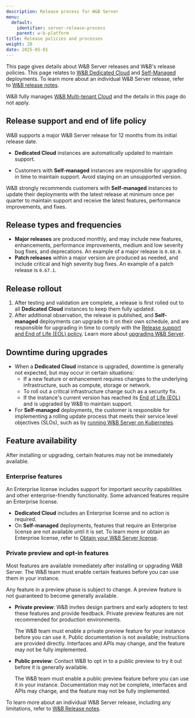 ```yaml
---
description: Release process for W&B Server
menu:
  default:
    identifier: server-release-process
    parent: w-b-platform
title: Release policies and processes
weight: 20
date: 2025-05-01
---
```

This page gives details about W&B Server releases and W&B's release policies. This page relates to [W&B Dedicated Cloud](/guides/hosting/hosting-options/dedicated_cloud/) and [Self-Managed](/guides/hosting/hosting-options/self-managed/) deployments. To learn more about an individual W&B Server release, refer to [W&B release notes](/ref/release-notes/).

W&B fully manages [W&B Multi-tenant Cloud](/guides/hosting/hosting-options/saas_cloud) and the details in this page do not apply.

## Release support and end of life policy
W&B supports a major W&B Server release for 12 months from its initial release date.
- **Dedicated Cloud** instances are automatically updated to maintain support.
- Customers with **Self-managed** instances are responsible for upgrading in time to maintain support. Avoid staying on an unsupported version.

  <Note>
W&B strongly recommends customers with **Self-managed** instances to update their deployments with the latest release at minimum once per quarter to maintain support and receive the latest features, performance improvements, and fixes.
</Note>

## Release types and frequencies
- **Major releases** are produced monthly, and may include new features, enhancements, performance improvements, medium and low severity bug fixes, and deprecations. An example of a major release is `0.68.0`.
- **Patch releases** within a major version are produced as needed, and include critical and high severity bug fixes. An example of a patch release is `0.67.1`.

## Release rollout
1. After testing and validation are complete, a release is first rolled out to all **Dedicated Cloud** instances to keep them fully updated.
1. After additional observation, the release is published, and **Self-managed** deployments can upgrade to it on their own schedule, and are responsible for upgrading in time to comply with the [Release support and End of Life (EOL) policy](#release-support-and-end-of-life-policy). Learn more about [upgrading W&B Server](/guides/hosting/hosting-options/self-managed/server-upgrade-process).

## Downtime during upgrades
- When a **Dedicated Cloud** instance is upgraded, downtime is generally not expected, but may occur in certain situations:
  - If a new feature or enhancement requires changes to the underlying infrastructure, such as compute, storage or network.
  - To roll out a critical infrastructure change such as a security fix.
  - If the instance's current version has reached its [End of Life (EOL)](/guides/hosting/hosting-options/self-managed/server-upgrade-process) and is upgraded by W&B to maintain support.
- For **Self-managed** deployments, the customer is responsible for implementing a rolling update process that meets their service level objectives (SLOs), such as by [running W&B Server on Kubernetes](/guides/hosting/hosting-options/self-managed/kubernetes-operator/).

## Feature availability
After installing or upgrading, certain features may not be immediately available.

### Enterprise features
An Enterprise license includes support for important security capabilities and other enterprise-friendly functionality. Some advanced features require an Enterprise license.

- **Dedicated Cloud** includes an Enterprise license and no action is required.
- On **Self-managed** deployments, features that require an Enterprise license are not available until it is set. To learn more or obtain an Enterprise license, refer to [Obtain your W&B Server license](/guides/hosting/hosting-options/self-managed.md#obtain-your-wb-server-license).

### Private preview and opt-in features
Most features are available immediately after installing or upgrading W&B Server. The W&B team must enable certain features before you can use them in your instance.

<Warning>
Any feature in a preview phase is subject to change. A preview feature is not guaranteed to become generally available.
</Warning>

- **Private preview**: W&B invites design partners and early adopters to test these features and provide feedback. Private preview features are not recommended for production environments.

    The W&B team must enable a private preview feature for your instance before you can use it. Public documentation is not available; instructions are provided directly. Interfaces and APIs may change, and the feature may not be fully implemented.
- **Public preview**: Contact W&B to opt in to a public preview to try it out before it is generally available.

    The W&B team must enable a public preview feature before you can use it in your instance. Documentation may not be complete, interfaces and APIs may change, and the feature may not be fully implemented.

To learn more about an individual W&B Server release, including any limitations, refer to [W&B Release notes](/ref/release-notes/).


